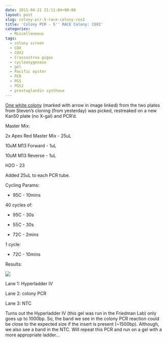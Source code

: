 ```yaml
---
date: 2011-04-21 21:11:04+00:00
layout: post
slug: colony-pcr-5-race-colony-cox2
title: 'Colony PCR - 5'' RACE Colony: COX2'
categories:
  - Miscellaneous
tags:
  - colony screen
  - COX
  - COX2
  - Crassostrea gigas
  - cyclooxygenase
  - gel
  - Pacific oyster
  - PCR
  - PGS
  - PGS2
  - prostaglandin synthase
---
```


[One white colony](https://eagle.fish.washington.edu/Arabidopsis/Pics/20110421-01.jpg) (marked with arrow in image linked) from the two plates from Steven's cloning (from yesterday) was picked, restreaked on a new Kan50 plate (no X-gal) and PCR'd.

Master Mix:

2x Apex Red Master Mix - 25uL

10uM M13 Forward - 1uL

10uM M13 Reverse - 1uL

H2O - 23

Added 25uL to each PCR tube.

Cycling Params:




    
  * 95C - 10mins



40 cycles of:


    
  * 95C - 30s

    
  * 55C - 30s

    
  * 72C - 2mins



1 cycle:


    
  * 72C - 10mins



Results:

![](https://eagle.fish.washington.edu/Arabidopsis/20110422-01%20Gel.jpg)

Lane 1: Hyperladder IV

Lane 2: colony PCR

Lane 3: NTC

Turns out the Hyperladder IV (this gel was run in the Friedman Lab) only goes up to 1000bp. So, the band we see in the colony PCR reaction could be close to the expected size if the insert is present (~1500bp). Although, we also see a band in the NTC. Will repeat this PCR and run on a gel with a more appropriate ladder...
